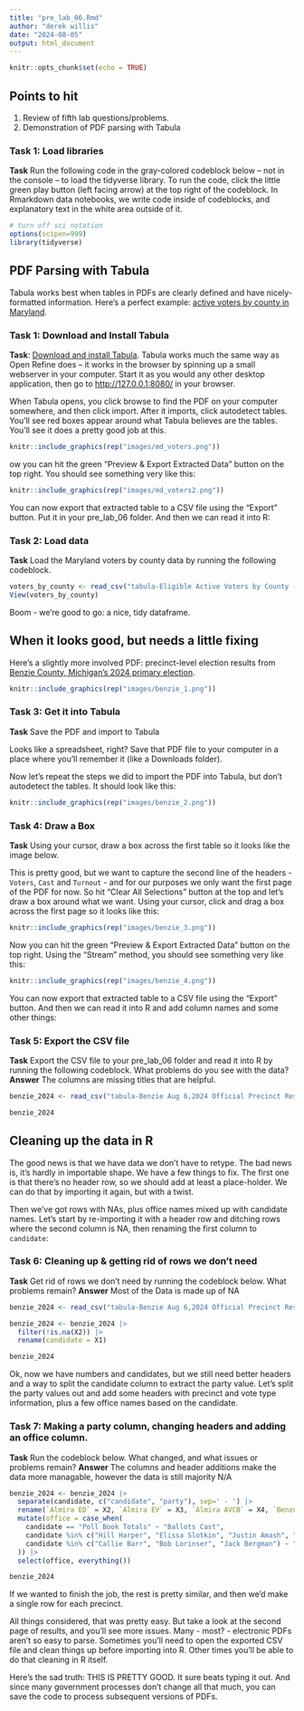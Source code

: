 ```yaml
---
title: "pre_lab_06.Rmd"
author: "derek willis"
date: "2024-08-05"
output: html_document
---
```


```r
knitr::opts_chunk$set(echo = TRUE)
```

## Points to hit

1.  Review of fifth lab questions/problems.
2.  Demonstration of PDF parsing with Tabula

### Task 1: Load libraries

**Task** Run the following code in the gray-colored codeblock below -- not in the console -- to load the tidyverse library. To run the code, click the little green play button (left facing arrow) at the top right of the codeblock. In Rmarkdown data notebooks, we write code inside of codeblocks, and explanatory text in the white area outside of it.

```r
# turn off sci notation
options(scipen=999)
library(tidyverse)
```

## PDF Parsing with Tabula

Tabula works best when tables in PDFs are clearly defined and have nicely-formatted information. Here's a perfect example: [active voters by county in Maryland](https://elections.maryland.gov/press_room/2024_stats/Eligible%20Active%20Voters%20by%20County%20-%20PP24.pdf).

### Task 1: Download and Install Tabula

**Task**: [Download and install Tabula](https://tabula.technology/). Tabula works much the same way as Open Refine does -- it works in the browser by spinning up a small webserver in your computer. Start it as you would any other desktop application, then go to <http://127.0.0.1:8080/> in your browser.

When Tabula opens, you click browse to find the PDF on your computer somewhere, and then click import. After it imports, click autodetect tables. You'll see red boxes appear around what Tabula believes are the tables. You'll see it does a pretty good job at this.

```r
knitr::include_graphics(rep("images/md_voters.png"))
```

ow you can hit the green "Preview & Export Extracted Data" button on the top right. You should see something very like this:

```r
knitr::include_graphics(rep("images/md_voters2.png"))
```

You can now export that extracted table to a CSV file using the "Export" button. Put it in your pre_lab_06 folder. And then we can read it into R:

### Task 2: Load data

**Task** Load the Maryland voters by county data by running the following codeblock.

```r
voters_by_county <- read_csv("tabula-Eligible Active Voters by County - PP24.csv")
View(voters_by_county)
```

Boom - we're good to go: a nice, tidy dataframe.

## When it looks good, but needs a little fixing

Here's a slightly more involved PDF: precinct-level election results from [Benzie County, Michigan's 2024 primary election](https://drive.google.com/file/d/1RqqFInF-5Mb_STYPowPQJSEh9qXh-fpZ/view?usp=drive_link).

```r
knitr::include_graphics(rep("images/benzie_1.png"))
```

### Task 3: Get it into Tabula

**Task** Save the PDF and import to Tabula

Looks like a spreadsheet, right? Save that PDF file to your computer in a place where you'll remember it (like a Downloads folder).

Now let's repeat the steps we did to import the PDF into Tabula, but don't autodetect the tables. It should look like this:

```r
knitr::include_graphics(rep("images/benzie_2.png"))
```

### Task 4: Draw a Box

**Task** Using your cursor, draw a box across the first table so it looks like the image below.

This is pretty good, but we want to capture the second line of the headers - `Voters`, `Cast` and `Turnout` - and for our purposes we only want the first page of the PDF for now. So hit "Clear All Selections" button at the top and let's draw a box around what we want. Using your cursor, click and drag a box across the first page so it looks like this:

```r
knitr::include_graphics(rep("images/benzie_3.png"))
```

Now you can hit the green "Preview & Export Extracted Data" button on the top right. Using the "Stream" method, you should see something very like this:

```r
knitr::include_graphics(rep("images/benzie_4.png"))
```

You can now export that extracted table to a CSV file using the "Export" button. And then we can read it into R and add column names and some other things:

### Task 5: Export the CSV file

**Task** Export the CSV file to your pre_lab_06 folder and read it into R by running the following codeblock. What problems do you see with the data? **Answer**
The columns are missing titles that are helpful. 

```r
benzie_2024 <- read_csv("tabula-Benzie Aug 6,2024 Official Precinct Results.csv")

benzie_2024
```

## Cleaning up the data in R

The good news is that we have data we don't have to retype. The bad news is, it's hardly in importable shape. We have a few things to fix. The first one is that there's no header row, so we should add at least a place-holder. We can do that by importing it again, but with a twist.

Then we've got rows with NAs, plus office names mixed up with candidate names. Let's start by re-importing it with a header row and ditching rows where the second column is NA, then renaming the first column to `candidate`:

### Task 6: Cleaning up & getting rid of rows we don't need

**Task** Get rid of rows we don't need by running the codeblock below. What problems remain? **Answer**
Most of the Data is made up of NA
```r
benzie_2024 <- read_csv("tabula-Benzie Aug 6,2024 Official Precinct Results.csv", col_names = FALSE)

benzie_2024 <- benzie_2024 |>
  filter(!is.na(X2)) |> 
  rename(candidate = X1)

benzie_2024
```

Ok, now we have numbers and candidates, but we still need better headers and a way to split the candidate column to extract the party value. Let's split the party values out and add some headers with precinct and vote type information, plus a few office names based on the candidate.

### Task 7: Making a party column, changing headers and adding an office column.

**Task** Run the codeblock below. What changed, and what issues or problems remain? **Answer**
The columns and header additions make the data more managable, however the data is still majority N/A
```r
benzie_2024 <- benzie_2024 |>
  separate(candidate, c("candidate", "party"), sep=' - ') |> 
  rename(`Almira ED` = X2, `Almira EV` = X3, `Almira AVCB` = X4, `Benzonia ED` = X5, `Benzonia EV` = X6, `Benzonia AVCB` = X7) |> 
  mutate(office = case_when(
    candidate == "Poll Book Totals" ~ "Ballots Cast",
    candidate %in% c("Hill Harper", "Elissa Slotkin", "Justin Amash", "Sherry O'Donnell", "Sandy Pensier", "Mike Rogers") ~ "U.S. Senate",
    candidate %in% c("Callie Barr", "Bob Lorinser", "Jack Bergman") ~ "U.S. House"
  )) |> 
  select(office, everything())

benzie_2024
```
If we wanted to finish the job, the rest is pretty similar, and then we'd make a single row for each precinct.

All things considered, that was pretty easy. But take a look at the second page of results, and you'll see more issues. Many - most? - electronic PDFs aren't so easy to parse. Sometimes you'll need to open the exported CSV file and clean things up before importing into R. Other times you'll be able to do that cleaning in R itself.

Here's the sad truth: THIS IS PRETTY GOOD. It sure beats typing it out. And since many government processes don't change all that much, you can save the code to process subsequent versions of PDFs.
